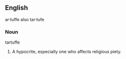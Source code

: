 ==English==
ar·tuffe also tar·tufe 
===Noun===
tartuffe

# A hypocrite, especially one who affects religious piety.